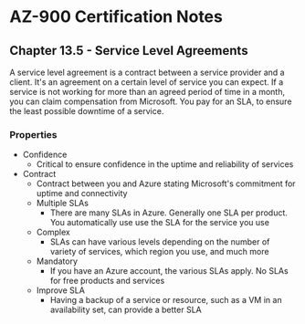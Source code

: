 # AZ-900 Certification Notes
## Chapter 13.5 - Service Level Agreements

A service level agreement is a contract between a service provider and a client. It's an agreement on a certain level of service you can expect. If a service is not working for more than an agreed period of time in a month, you can claim compensation from Microsoft. You pay for an SLA, to ensure the least possible downtime of a service.

### Properties
* Confidence
	* Critical to ensure confidence in the uptime and reliability of services
* Contract
	* Contract between you and Azure stating Microsoft's commitment for uptime and connectivity
	* Multiple SLAs
		* There are many SLAs in Azure. Generally one SLA per product. You automatically use use the SLA for the service you use
	* Complex
		* SLAs can have various levels depending on the number of variety of services, which region you use, and much more
	* Mandatory
		* If you have an Azure account, the various SLAs apply. No SLAs for free products and services
	* Improve SLA
		* Having a backup of a service or resource, such as a VM in an availability set, can provide a better SLA